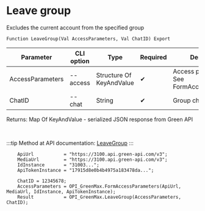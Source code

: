 ﻿---
sidebar_position: 10
description: Leave group and other functions to work with Green Max in the Open Integration Package, a free open-source integration library for 1C:Enterprise 8, OneScript and CLI
keywords: [1C, 1С, 1С:Enterprise, 1С:Enterprise 8.3, API, Integration, Services, Exchange, OneScript, CLI, Green Max]
---


# Leave group
 Excludes the current account from the specified group



`Function LeaveGroup(Val AccessParameters, Val ChatID) Export`

  | Parameter | CLI option | Type | Required | Description |
  |-|-|-|-|-|
  | AccessParameters | --access | Structure Of KeyAndValue | &#x2714; | Access parameters. See FormAccessParameters |
  | ChatID | --chat | String | &#x2714; | Group chat ID |

  
  Returns:  Map Of KeyAndValue - serialized JSON response from Green API

<br/>

:::tip
Method at API documentation: [LeaveGroup](https://green-api.com/v3/docs/api/groups/LeaveGroup/)
:::
<br/>


```bsl title="1C:Enterprise/OneScript code example"
    ApiUrl           = "https://3100.api.green-api.com/v3";
    MediaUrl         = "https://3100.api.green-api.com/v3";
    IdInstance       = "31003...";
    ApiTokenInstance = "17915d8e0b4b4975a183478da...";

    ChatID = 12345678;
    AccessParameters = OPI_GreenMax.FormAccessParameters(ApiUrl, MediaUrl, IdInstance, ApiTokenInstance);
    Result           = OPI_GreenMax.LeaveGroup(AccessParameters, ChatID);
```
 




